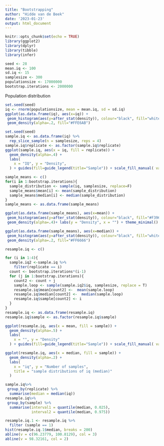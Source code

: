 ```yaml
---
title: "Bootstrapping"
author: "Hidde van de Beek"
date: '2023-01-23'
output: html_document
---
```


```r
knitr::opts_chunk$set(echo = TRUE)
library(ggplot2)
library(dplyr)
library(tibble)
library(infer)
```

```r
seed <- 28
mean.iq <- 100
sd.iq <- 15
samplesize <- 300
populationsize <- 17000000
bootstrap.iterations <- 2000000
```


Population distribution
```r
set.seed(seed)
iq <- rnorm(populationsize, mean = mean.iq, sd = sd.iq)
ggplot(as.data.frame(iq), aes(x=iq)) + 
 geom_histogram(aes(y=after_stat(density)), colour="black", fill="white", bins = 100)+
 geom_density(alpha=.2, fill="#FFE6AB") 
```


```r
set.seed(seed)
sample.iq <- as.data.frame(iq) %>%
  rep_slice_sample(n = samplesize, reps = 4)
sample.iq$replicate <- as.factor(sample.iq$replicate)
ggplot(sample.iq, aes(x = iq, fill = replicate)) +
  geom_density(alpha=.4) +
  labs(
    x = "IQ", y = "Density",
  ) + guides(fill=guide_legend(title="Sample")) + scale_fill_manual( values = c("#24A793","#5287C6", "#001240", "#5B2182", "#FFE6AB", "#F3965E", "#AA1555", "#FFCD00", "#C00A35", "#6E3B23")) + theme_minimal() + theme(text = element_text(family = "Verdana"))
```

```r
sample_means <- c()
for(i in 1:bootstrap.iterations){
  sample_distribution <- sample(iq, samplesize, replace=F)
  sample_means$mean[i] <- mean(sample_distribution)
  sample_means$median[i] <- median(sample_distribution)
}
sample_means <- as.data.frame(sample_means)

ggplot(as.data.frame(sample_means), aes(x=mean)) + 
 geom_histogram(aes(y=after_stat(density)), colour="black", fill="#F3965E", bins = 100, alpha = .7)+
 geom_density(alpha=.4)+ labs(y = "Density", x = "") + theme_minimal() + theme(text = element_text(family = "Verdana"))

ggplot(as.data.frame(sample_means), aes(x=median)) + 
 geom_histogram(aes(y=after_stat(density)), colour="black", fill="white", bins = 100)+
 geom_density(alpha=.2, fill="#FF6666") 
```


```r
resample.iq <- c()

for (i in 1:4){
  sample.iq2 <-sample.iq %>%
    filter(replicate == i)
  count <- bootstrap.iterations*(i-1)
  for (j in 1:bootstrap.iterations){
    count2 <- count + j 
    sample.loop <- sample(sample.iq2$iq, samplesize, replace = T)
    resample.iq$mean[count2] <-  mean(sample.loop)
    resample.iq$median[count2] <-  median(sample.loop)
    resample.iq$sample[count2] <- i
  }
}
resample.iq <- as.data.frame(resample.iq)
resample.iq$sample <- as.factor(resample.iq$sample)

ggplot(resample.iq, aes(x = mean, fill = sample)) +
  geom_density(alpha=.5) +
  labs(
    x = "", y = "Density"
  ) + guides(fill=guide_legend(title="Sample")) + scale_fill_manual( values = c("#24A793","#5287C6", "#001240", "#5B2182"))  + theme_minimal() + theme(text = element_text(family = "Verdana"))

ggplot(resample.iq, aes(x = median, fill = sample)) +
  geom_density(alpha=.2) +
  labs(
    x = "iq", y = "Number of samples",
    title = "sample distributions of iq (median)"
  )
```


```r
sample.iq%>%
 group_by(replicate) %>%
  summarise(median = median(iq))
resample.iq%>%
 group_by(sample) %>%
  summarise(interval1 = quantile(median, 0.025),
            interval2 = quantile(median, 0.975))

resample.iq.1 <- resample.iq %>%
  filter (sample == 1)
hist(resample.iq.1$median, breaks = 200)
abline(v = c(96.23779, 100.8129), col = 3)
abline(v = 98.32161, col = 2)
```



